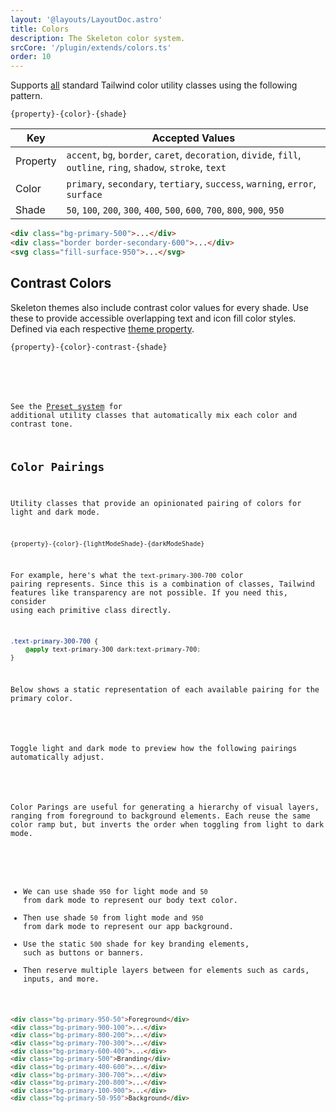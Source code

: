 ```yaml
---
layout: '@layouts/LayoutDoc.astro'
title: Colors
description: The Skeleton color system.
srcCore: '/plugin/extends/colors.ts'
order: 10
---
```




<ExampleColors />

Supports <u>all</u> standard Tailwind color utility classes using the following pattern.

```
{property}-{color}-{shade}
```

| Key      | Accepted Values                                                                                                  |
| -------- | ---------------------------------------------------------------------------------------------------------------- |
| Property | `accent`, `bg`, `border`, `caret`, `decoration`, `divide`, `fill`, `outline`, `ring`, `shadow`, `stroke`, `text` |
| Color    | `primary`, `secondary`, `tertiary`, `success`, `warning`, `error`, `surface`                                     |
| Shade    | `50`, `100`, `200`, `300`, `400`, `500`, `600`, `700`, `800`, `900`, `950`                                       |

```html
<div class="bg-primary-500">...</div>
<div class="border border-secondary-600">...</div>
<svg class="fill-surface-950">...</svg>
```

## Contrast Colors

Skeleton themes also include contrast color values for every shade. Use these to provide accessible overlapping text and icon fill color styles. Defined via each respective [theme property](/docs/get-started/core-api#colors).

```
{property}-{color}-contrast-{shade}
```

<Preview client:load>
	<Fragment slot="preview">
		<ExampleContrast />
	</Fragment>
	<Fragment slot="code">
		<Code code={ExampleContrastRaw} lang="astro" />
	</Fragment>
</Preview>

See the [Preset system](/docs/design/presets) for additional utility classes that automatically mix each color and contrast tone.

## Color Pairings

Utility classes that provide an opinionated pairing of colors for light and dark mode.

```
{property}-{color}-{lightModeShade}-{darkModeShade}
```

For example, here's what the `text-primary-300-700` color pairing represents. Since this is a combination of classes, Tailwind features like transparency are not possible. If you need this, consider using each primitive class directly.

```css
.text-primary-300-700 {
	@apply text-primary-300 dark:text-primary-700;
}
```

Below shows a static representation of each available pairing for the primary color.

<ExamplePairings />

Toggle light and dark mode to preview how the following pairings automatically adjust.

<ExamplePairingsDynamic />

Color Parings are useful for generating a hierarchy of visual layers, ranging from foreground to background elements. Each reuse the same color ramp but, but inverts the order when toggling from light to dark mode.

<ExamplePairingsStack />

- We can use shade `950` for light mode and `50` from dark mode to represent our body text color.
- Then use shade `50` from light mode and `950` from dark mode to represent our app background.
- Use the static `500` shade for key branding elements, such as buttons or banners.
- Then reserve multiple layers between for elements such as cards, inputs, and more.

```html
<div class="bg-primary-950-50">Foreground</div>
<div class="bg-primary-900-100">...</div>
<div class="bg-primary-800-200">...</div>
<div class="bg-primary-700-300">...</div>
<div class="bg-primary-600-400">...</div>
<div class="bg-primary-500">Branding</div>
<div class="bg-primary-400-600">...</div>
<div class="bg-primary-300-700">...</div>
<div class="bg-primary-200-800">...</div>
<div class="bg-primary-100-900">...</div>
<div class="bg-primary-50-950">Background</div>
```
